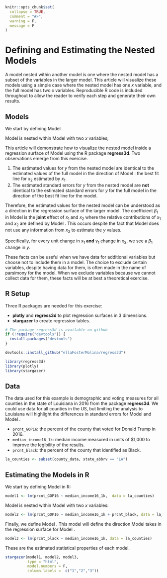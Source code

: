 ```r
knitr::opts_chunk$set(
  collapse = TRUE,
  comment = "#>", 
  warning = F,
  message = F
)
```

# Defining and Estimating the Nested Models

A model nested within another model is one where the nested model has a subset of the variables in the larger model. This article will visualize these models using a simple case where the nested model has one $x$ variable, and the full model has two $x$ variables. Reproducible R code is included throughout to allow the reader to verify each step and generate their own results.

## Models

We start by defining Model \ref{ypredbyx1}

\begin{align}
y =& \beta_1 x_1 + \beta_0 +\epsilon \label{ypredbyx1}
\end{align}

Model \ref{ypredbyx1} is nested within Model \ref{ypredbyx1x2} with two $x$ variables;

\begin{align}
y =& \beta'_1 x_1 +\beta'_2 x_2 + \beta'_0 +\epsilon' \label{ypredbyx1x2}
\end{align}

This article will demonstrate how to visualize the nested model inside a regression surface of Model \ref{ypredbyx1x2} using the R package __regress3d__. Two observations emerge from this exercise.

1.  The estimated values for $y$ from the nested model are identical to the estimated values of the full model in the direction of Model \ref{x1predbyx2}: the best fit line for $x_2$ estimated by $x_1$.
\begin{align}
  x_2 =& \gamma_{1} x_1 + \gamma_{0} +\epsilon_{\gamma} \label{x1predbyx2}
\end{align}
2.  The estimated standard errors for $y$ from the nested model are **not** identical to the estimated standard errors for $y$ for the full model in the direction of the best fit line for the model.

Therefore, the estimated values for the nested model can be understood as a direction in the regression surface of the larger model. The coefficient $\beta_1$ in Model \ref{ypredbyx1} is the **joint** effect of $x_1$ and $x_2$ where the relative contributions of $x_1$ and $x_2$ are defined by Model \ref{x1predbyx2}. This occurs despite the fact that Model \ref{ypredbyx1} does not use any information from $x_2$ to estimate the $y$ values.

Specifically, for every unit change in $x_1$ **and** $\gamma_{1}$ change in $x_2$, we see a $\beta_1$ change in $y$.

These facts can be useful when we have data for additional variables but choose not to include them in a model. The choice to exclude certain variables, despite having data for them, is often made in the name of parsimony for the model. When we exclude variables because we cannot collect data for them, these facts will be at best a theoretical exercise.

## R Setup

Three R packages are needed for this exercise:

-   **plotly** and **regress3d** to plot regression surfaces in 3 dimensions.
-   **stargazer** to create regression tables.

```r
# The package regress3d is available on github
if (!require("devtools")) {
  install.packages("devtools")
}

devtools::install_github("ellaFosterMolina/regress3d")

library(regress3d)
library(plotly)
library(stargazer)
```

## Data

The data used for this example is demographic and voting measures for all counties in the state of Louisiana in 2016 from the package __regress3d__. We could use data for all counties in the US, but limiting the analysis to Louisiana will highlight the differences in standard errors for Model \ref{ypredbyx1} and Model \ref{ypredbyx1x2}.

-   `prcnt_GOP16`:  the percent of the county that voted for Donald Trump in 2016.
-   `median_income16_1k`: median income measured in units of \$1,000 to improve the legibility of the results.
-   `prcnt_black`: the percent of the county that identified as Black.

```r
la_counties <- subset(county_data, state_abbrv == "LA")
```

## Estimating the Models in R

We start by defining Model \ref{ypredbyx1} in R:

\begin{align*}
y =& \beta_1 x_1 + \beta_0 +\epsilon \\
\text{r-shift} =& \beta_1*\text{median-income16-1k} + \beta_0 + \epsilon.
\end{align*}

```r
model1 <- lm(prcnt_GOP16 ~ median_income16_1k,  data = la_counties)
```

Model \ref{ypredbyx1} is nested within Model \ref{ypredbyx1x2} with two $x$ variables:

\begin{align*}
y =& \beta'_1 x_1 +\beta'_2 x_2 + \beta'_0 +\epsilon' \\
\text{r-shift} =& \beta'_1*\text{median-income16-1k} +\beta'_2*\text{% Black} + \beta'_0 + \epsilon'.

\end{align*}

```r
model2 <- lm(prcnt_GOP16 ~ median_income16_1k + prcnt_black, data = la_counties)
```

Finally, we define Model \ref{x1predbyx2}. This model will define the direction Model \ref{ypredbyx1} takes in the regression surface for Model \ref{ypredbyx1x2}.

\begin{align*}
x_2 =& \beta_1 x_1 + \beta_0 +\epsilon \\
\text{% Black} =& \beta_1*\text{median-income16-1k} + \beta_0 + \epsilon.
\end{align*}

```r
model3 <- lm(prcnt_black ~ median_income16_1k, data = la_counties)
```

These are the estimated statistical properties of each model.

```r
stargazer(model1, model2, model3, 
          type = "html",
          model.numbers = F,
          column.labels =  c("1","2","3"))
```
